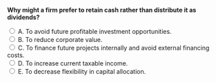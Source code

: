 ::: {.question-block}

<form onsubmit="event.preventDefault(); checkAnswer('module10_mcq_q58')" data-correct-answer="C">
<strong style="display: block;">Why might a firm prefer to retain cash rather than distribute it as dividends?</strong>

<label><input type="radio" name="module10_mcq_q58" value="A"> A. To avoid future profitable investment opportunities.</label><br>
<label><input type="radio" name="module10_mcq_q58" value="B"> B. To reduce corporate value.</label><br>
<label><input type="radio" name="module10_mcq_q58" value="C"> C. To finance future projects internally and avoid external financing costs.</label><br>
<label><input type="radio" name="module10_mcq_q58" value="D"> D. To increase current taxable income.</label><br>
<label><input type="radio" name="module10_mcq_q58" value="E"> E. To decrease flexibility in capital allocation.</label><br>
</form>

<div id="feedback-module10_mcq_q58" class="feedback" data-status="" style="display:none;">
✅ C is correct. Retaining cash allows firms to finance new projects internally, reducing dependence on costly external capital and minimizing financing constraints.
</div>

:::

